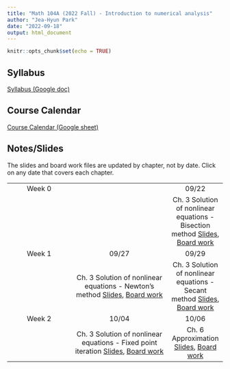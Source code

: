```yaml
---
title: "Math 104A (2022 Fall) - Introduction to numerical analysis"
author: "Jea-Hyun Park"
date: "2022-09-18"
output: html_document
---
```


```r
knitr::opts_chunk$set(echo = TRUE)
```

## Syllabus

[Syllabus (Google doc)](https://docs.google.com/document/d/1SYEj8hRaOvg_5h_YQg4tpgn6rFfCK90nyNkxl4EJ8X4/edit?usp=sharing) 

## Course Calendar
[Course Calendar (Google sheet)](https://docs.google.com/spreadsheets/d/1F_sdCRuRNuAO_UI5SutbjAc398I9ITBQfKOXatjHRxI/edit?usp=sharing) 

## Notes/Slides
The slides and board work files are updated by chapter, not by date. Click on any date that covers each chapter.

|        |            |       |
|:------:|:----------:|:-----:|
| Week 0 |            | 09/22 |
|        |            | Ch. 3 Solution of nonlinear equations - Bisection method [Slides](./notes/104ASlides_RootFinding01.pdf), [Board work](./notes/104ABoardWork_RootFinding01.pdf)|
| Week 1 | 09/27      | 09/29 |
|        | Ch. 3 Solution of nonlinear equations - Newton's method [Slides](./notes/104ASlides_RootFinding01.pdf),  [Board work](./notes/104ABoardWork_RootFinding01.pdf)|Ch. 3 Solution of nonlinear equations - Secant method [Slides](./notes/104ASlides_RootFinding01.pdf),  [Board work](./notes/104ABoardWork_RootFinding01.pdf)|  |
| Week 2 | 10/04      | 10/06 |
|        | Ch. 3 Solution of nonlinear equations - Fixed point iteration [Slides](./notes/104ASlides_RootFinding01.pdf),  [Board work](./notes/104ABoardWork_RootFinding01.pdf) | Ch. 6 Approximation [Slides](./notes/104ASlides_Approximation01.pdf),  [Board work](./notes/104ABoardWork_Approximation01.pdf)|


